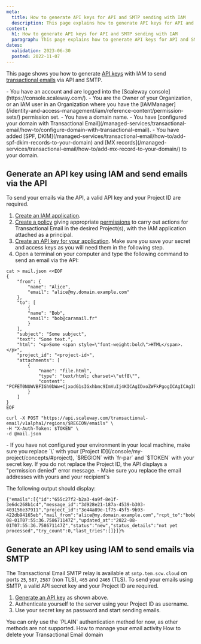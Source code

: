 ```yaml
---
meta:
  title: How to generate API keys for API and SMTP sending with IAM
  description: This page explains how to generate API keys for API and SMTP sending with IAM
content:
  h1: How to generate API keys for API and SMTP sending with IAM
  paragraph: This page explains how to generate API keys for API and SMTP sending with IAM
dates:
  validation: 2023-06-30
  posted: 2022-11-07
---
```


This page shows you how to generate [API keys](/identity-and-access-management/iam/concepts/#api-key) with IAM to send [transactional emails](/managed-services/transactional-email/concepts/#transactional-email) via API and SMTP.

<Macro id="iam-requirements" />
 
<Message type="requirement">
  - You have an account and are logged into the [Scaleway console](https://console.scaleway.com/).
  - You are the Owner of your Organization, or an IAM user in an Organization where you have the [IAMManager](/identity-and-access-management/iam/reference-content/permission-sets/) permission set.
  - You have a domain name.
  - You have [configured your domain with Transactional Email](/managed-services/transactional-email/how-to/configure-domain-with-transactional-email).
  - You have added [SPF, DKIM](/managed-services/transactional-email/how-to/add-spf-dkim-records-to-your-domain) and [MX records](/managed-services/transactional-email/how-to/add-mx-record-to-your-domain/) to your domain.
</Message>

## Generate an API key using IAM and send emails via the API

To send your emails via the API, a valid API key and your Project ID are required.

1. [Create an IAM application](/identity-and-access-management/iam/how-to/create-application/).
2. [Create a policy](/identity-and-access-management/iam/how-to/create-policy/) giving appropriate [permissions](/identity-and-access-management/iam/reference-content/permission-sets/) to carry out actions for Transactional Email in the desired Project(s), with the IAM application attached as a principal.
3. [Create an API key for your application](/identity-and-access-management/iam/how-to/create-api-keys/#how-to-create-an-api-key-for-an-iam-application).
    <Message type="important">
     Make sure you save your secret and access keys as you will need them in the following step.
    </Message>
4. Open a terminal on your computer and type the following command to send an email via the API:

```
cat > mail.json <<EOF
{
    "from": {
        "name": "Alice",
        "email": "alice@my.domain.example.com"
    },
    "to": [
        {
        "name": "Bob",
        "email": "bob@caramail.fr"
        }
    ],
    "subject": "Some subject",
    "text": "Some text.",
    "html": "<p>Some <span style=\"font-weight:bold\">HTML</span>.</p>",
    "project_id": "<project-id>",
    "attachments": [
        {
            "name": "file.html",
            "type": "text/html; charset=\"utf8\"",
            "content": "PCFET0NUWVBFIGh0bWw+CjxodG1sIGxhbmc9ImVuIj4KICAgIDxoZWFkPgogICAgICAgIDxtZXRhIGNoYXJzZXQ9InV0Zi04Ij4KICAgICAgICA8dGl0bGU+dGl0bGU8L3RpdGxlPgogICAgPC9oZWFkPgogICAgPGJvZHk+CiAgICAgICAgPHA+SGVsbG8gPHNwYW4gc3R5bGU9ImNvbG9yOmJsdWUiPndvcmxkPC9zcGFuPiE8L3A+CiAgICA8L2JvZHk+CjwvaHRtbD4="
        }
    ]
}
EOF

curl -X POST "https://api.scaleway.com/transactional-email/v1alpha1/regions/$REGION/emails" \
-H "X-Auth-Token: $TOKEN" \
-d @mail.json
```
<Message type="important">
 - If you have not configured your environment in your local machine, make sure you replace `\<project_id\>` with your [Project ID](/console/my-project/concepts/#project), `$REGION` with `fr-par` and `$TOKEN` with your secret key. If you do not replace the Project ID, the API displays a "permission denied" error message.
 - Make sure you replace the email addresses with yours and your recipient's
</Message>

The following output should display:

```
{"emails":[{"id":"655c27f2-b2a3-4a9f-8e1f-3e6dc268b1c4","message_id":"3d928e21-187a-4539-b303-403156e37911","project_id":"3e44a89e-1f75-45f5-9b93-422db94165eb","mail_from":"alice@my.domain.example.com","rcpt_to":"bob@caramail.fr","rcpt_type":"to","created_at":"2022-08-01T07:55:36.758671147Z","updated_at":"2022-08-01T07:55:36.758671147Z","status":"new","status_details":"not yet processed","try_count":0,"last_tries":[]}]}%
```

## Generate an API key using IAM to send emails via SMTP

The Transactional Email SMTP relay is available at `smtp.tem.scw.cloud` on ports `25`, `587`, `2587` (non TLS), `465` and `2465` (TLS). To send your emails using SMTP, a valid API secret key and your Project ID are required.

1. [Generate an API key](/managed-services/transactional-email/how-to/generate-api-keys-for-tem-with-iam#generate-an-api-key-using-iam-and-send-emails-via-the-api) as shown above.
2. Authenticate yourself to the server using your Project ID as username.
3. Use your secret key as password and start sending emails.

<Message type="important">
 You can only use the `PLAIN` authentication method for now, as other methods are not supported.
</Message>

<Navigation title="See Also">
  <PreviousButton to="/managed-services/transactional-email/how-to/manage-email-activity/">How to manage your email activity</PreviousButton>
  <NextButton to="/managed-services/transactional-email/how-to/delete-tem-domain/">How to delete your Transactional Email domain</NextButton>
</Navigation>


